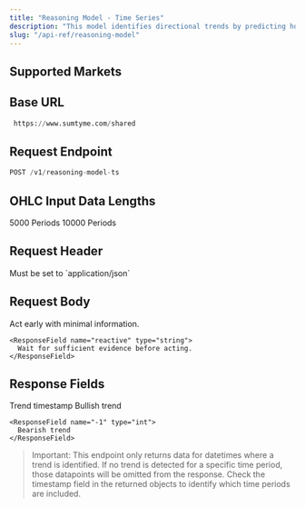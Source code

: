 ```yaml
---
title: "Reasoning Model - Time Series"
description: "This model identifies directional trends by predicting how likely price action in the selected timeframe will propagate to lower-frequency timeframes, distinguishing structurally significant market moves from noise."
slug: "/api-ref/reasoning-model"
---
```


## Supported Markets

<CardGroup cols={3}>
  <Card title="Bonds" icon="landmark" />

  <Card title="Commodities" icon="ship" />

  <Card title="Cryptocurrencies" icon="bitcoin" />

  <Card title="Derivatives" icon="layer-group" />

  <Card title="Equities" icon="chart-line" />

  <Card title="Foreign Exchange" icon="money-bill-transfer" />

  <Card title="Indices" icon="chart-bar" />

  <Card title="REITs" icon="house" />

  <Card title="Tokenised Assets" icon="square" />
</CardGroup>

## Base URL

```python
 https://www.sumtyme.com/shared
```

## Request Endpoint

```python
POST /v1/reasoning-model-ts 
```

## OHLC Input Data Lengths

<CardGroup cols={3}>
  <Card title="Minimum Length">
    5000 Periods
  </Card>

  <Card title="Maxiumum Length">
    10000 Periods
  </Card>
</CardGroup>

## Request Header

<ParamField header="Content-Type" type="string" required>
  Must be set to `application/json`
</ParamField>

## Request Body

<ParamField body="datetime" type="list" required />

<ParamField body="open" type="list" required />

<ParamField body="high" type="list" required />

<ParamField body="low" type="list" required />

<ParamField body="close" type="list" required />

<ParamField body="interval" type="int" required />

<ParamField body="interval_unit" type="string" required />

<ParamField body="reasoning_mode" type="string" required>
  <Expandable title="options">
    <ResponseField name="proactive" type="string">
      Act early with minimal information.
    </ResponseField>

    <ResponseField name="reactive" type="string">
      Wait for sufficient evidence before acting.
    </ResponseField>
  </Expandable>
</ParamField>

## Response Fields

<ResponseField name="datetime" type="string">
  Trend timestamp
</ResponseField>

<ResponseField name="trend_identified" type="string">
  <Expandable title="Options">
    <ResponseField name="1" type="int">
      Bullish trend
    </ResponseField>

    <ResponseField name="-1" type="int">
      Bearish trend
    </ResponseField>
  </Expandable>
</ResponseField>

> Important: This endpoint only returns data for datetimes where a trend is identified. If no trend is detected for a specific time period, those datapoints will be omitted from the response. Check the timestamp field in the returned objects to identify which time periods are included.